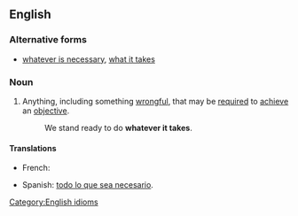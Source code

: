 ==English==

===Alternative forms===
* [[whatever is necessary]], [[what it takes]]

===Noun===
{{en-noun|sg=[[whatever]] [[it]] [[takes]]|-}}

# Anything, including something [[wrongful]], that may be [[required]] to [[achieve]] an [[objective]].
#: We stand ready to do '''whatever it takes'''.

====Translations====
{{trans-top|anything required to achieve an objective}}
* French: {{t|fr|faire tout ce qui est nécessaire pour arriver à quelque chose}}
{{trans-mid}}
* Spanish: [[todo lo que sea  necesario]].
{{trans-bottom}}

[[Category:English idioms]]